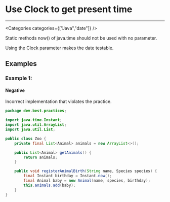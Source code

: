 

# Use Clock to get present time

<Severity severity={SeverityLevels.MEDIUM} />

---

<Categories categories={["Java","date"]} />

Static methods now() of java.time should not be used with no parameter.

Using the Clock parameter makes the date testable.

## Examples

### Example 1:

<!-- #example -->

#### Negative

<!-- #example_negative_description -->
Incorrect implementation that violates the practice.

<!-- #example_negative_code -->
```java
package dev.best.practices;

import java.time.Instant;
import java.util.ArrayList;
import java.util.List;

public class Zoo {
    private final List<Animal> animals = new ArrayList<>();

    public List<Animal> getAnimals() {
        return animals;
    }

    public void registerAnimalBirth(String name, Species species) {
        final Instant birthday = Instant.now();
        final Animal baby = new Animal(name, species, birthday);
        this.animals.add(baby);
    }
}
```